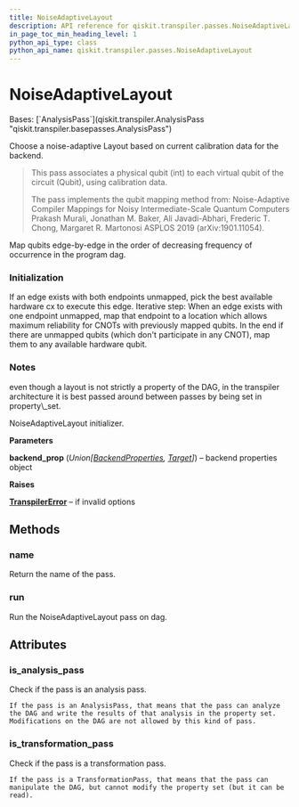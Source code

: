 ```yaml
---
title: NoiseAdaptiveLayout
description: API reference for qiskit.transpiler.passes.NoiseAdaptiveLayout
in_page_toc_min_heading_level: 1
python_api_type: class
python_api_name: qiskit.transpiler.passes.NoiseAdaptiveLayout
---
```


# NoiseAdaptiveLayout

<Class id="qiskit.transpiler.passes.NoiseAdaptiveLayout" isDedicatedPage={true} github="https://github.com/qiskit/qiskit/tree/stable/0.24/qiskit/transpiler/passes/layout/noise_adaptive_layout.py" signature="NoiseAdaptiveLayout(*args, **kwargs)">
  Bases: [`AnalysisPass`](qiskit.transpiler.AnalysisPass "qiskit.transpiler.basepasses.AnalysisPass")

  Choose a noise-adaptive Layout based on current calibration data for the backend.

  > This pass associates a physical qubit (int) to each virtual qubit of the circuit (Qubit), using calibration data.
  >
  > The pass implements the qubit mapping method from: Noise-Adaptive Compiler Mappings for Noisy Intermediate-Scale Quantum Computers Prakash Murali, Jonathan M. Baker, Ali Javadi-Abhari, Frederic T. Chong, Margaret R. Martonosi ASPLOS 2019 (arXiv:1901.11054).

  <Function signature="Ordering of edges">
    Map qubits edge-by-edge in the order of decreasing frequency of occurrence in the program dag.
  </Function>

  ### Initialization

  <Function id="qiskit.transpiler.passes.NoiseAdaptiveLayout.Initialization" signature="Initialization()">
    If an edge exists with both endpoints unmapped, pick the best available hardware cx to execute this edge. Iterative step: When an edge exists with one endpoint unmapped, map that endpoint to a location which allows maximum reliability for CNOTs with previously mapped qubits. In the end if there are unmapped qubits (which don't participate in any CNOT), map them to any available hardware qubit.
  </Function>

  ### Notes

  <Function id="qiskit.transpiler.passes.NoiseAdaptiveLayout.Notes" signature="Notes()">
    even though a layout is not strictly a property of the DAG, in the transpiler architecture it is best passed around between passes by being set in property\_set.
  </Function>

  NoiseAdaptiveLayout initializer.

  **Parameters**

  **backend\_prop** (*Union\[*[*BackendProperties*](qiskit.providers.models.BackendProperties "qiskit.providers.models.BackendProperties")*,* [*Target*](qiskit.transpiler.Target "qiskit.transpiler.Target")*]*) – backend properties object

  **Raises**

  [**TranspilerError**](qiskit.transpiler.TranspilerError "qiskit.transpiler.TranspilerError") – if invalid options

  ## Methods

  <span id="qiskit-transpiler-passes-noiseadaptivelayout-name" />

  ### name

  <Function id="qiskit.transpiler.passes.NoiseAdaptiveLayout.name" signature="NoiseAdaptiveLayout.name()">
    Return the name of the pass.
  </Function>

  <span id="qiskit-transpiler-passes-noiseadaptivelayout-run" />

  ### run

  <Function id="qiskit.transpiler.passes.NoiseAdaptiveLayout.run" signature="NoiseAdaptiveLayout.run(dag)">
    Run the NoiseAdaptiveLayout pass on dag.
  </Function>

  ## Attributes

  ### is\_analysis\_pass

  <Attribute id="qiskit.transpiler.passes.NoiseAdaptiveLayout.is_analysis_pass">
    Check if the pass is an analysis pass.

    If the pass is an AnalysisPass, that means that the pass can analyze the DAG and write the results of that analysis in the property set. Modifications on the DAG are not allowed by this kind of pass.
  </Attribute>

  ### is\_transformation\_pass

  <Attribute id="qiskit.transpiler.passes.NoiseAdaptiveLayout.is_transformation_pass">
    Check if the pass is a transformation pass.

    If the pass is a TransformationPass, that means that the pass can manipulate the DAG, but cannot modify the property set (but it can be read).
  </Attribute>
</Class>

